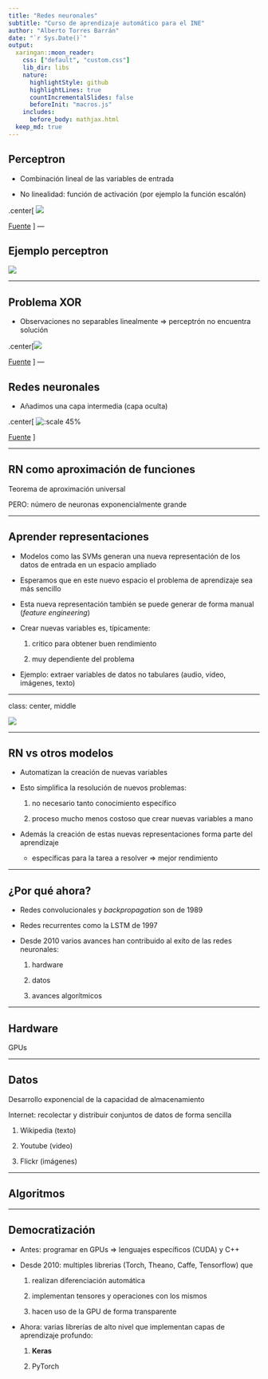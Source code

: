 ```yaml
---
title: "Redes neuronales"
subtitle: "Curso de aprendizaje automático para el INE"
author: "Alberto Torres Barrán"
date: "`r Sys.Date()`"
output:
  xaringan::moon_reader:
    css: ["default", "custom.css"]
    lib_dir: libs
    nature:
      highlightStyle: github
      highlightLines: true
      countIncrementalSlides: false
      beforeInit: "macros.js"
    includes:
      before_body: mathjax.html
  keep_md: true
---
```


## Perceptron

* Combinación lineal de las variables de entrada

* No linealidad: función de activación (por ejemplo la función escalón)

.center[
![](./img/perceptron.png)

[Fuente](https://towardsdatascience.com/perceptron-the-artificial-neuron-4d8c70d5cc8d)
]
---

## Ejemplo perceptron

[
![](https://raw.githubusercontent.com/miku/nntour/master/gifs/perceptron-pla-14-steps.gif)](https://github.com/miku/nntour)  

---

## Problema XOR

* Observaciones no separables linealmente $\Rightarrow$ perceptrón no encuentra solución

.center[![](./img/xor.png)

[Fuente](https://www.freecodecamp.org/news/the-history-of-deep-learning-explored-through-6-code-snippets-d0a0e8545202/)
]
---

## Redes neuronales

* Añadimos una capa intermedia (capa oculta)

.center[
![:scale 45%](./img/Colored_neural_network.svg)

[Fuente](https://en.wikipedia.org/wiki/Artificial_neural_network)
]

---

## RN como aproximación de funciones

Teorema de aproximación universal

PERO: número de neuronas exponencialmente grande

---

## Aprender representaciones

* Modelos como las SVMs generan una nueva representación de los datos de entrada en un espacio ampliado

* Esperamos que en este nuevo espacio el problema de aprendizaje sea más sencillo

* Esta nueva representación también se puede generar de forma manual (*feature engineering*)

* Crear nuevas variables es, típicamente:

  1. critico para obtener buen rendimiento
  
  2. muy dependiente del problema
  
* Ejemplo: extraer variables de datos no tabulares (audio, video, imágenes, texto)

---

class: center, middle

![](./img/coordinate_change.png)

---

## RN vs otros modelos
  
* Automatizan la creación de nuevas variables

* Esto simplifica la resolución de nuevos problemas:
  
  1. no necesario tanto conocimiento específico 
  
  2. proceso mucho menos costoso que crear nuevas variables a mano
  
* Además la creación de estas nuevas representaciones forma parte del aprendizaje

  * específicas para la tarea a resolver $\Rightarrow$ mejor rendimiento
  
---

## ¿Por qué ahora?

* Redes convolucionales y *backpropagation* son de 1989

* Redes recurrentes como la LSTM de 1997

* Desde 2010 varios avances han contribuido al exíto de las redes neuronales:

  1. hardware
  
  2. datos
  
  3. avances algorítmicos
  
---

## Hardware

GPUs

---

## Datos

Desarrollo exponencial de la capacidad de almacenamiento

Internet: recolectar y distribuir conjuntos de datos de forma sencilla

  1. Wikipedia (texto)
  
  2. Youtube (video)
  
  3. Flickr (imágenes)
  
---

## Algoritmos


---

## Democratización

* Antes: programar en GPUs $\Rightarrow$ lenguajes específicos (CUDA) y C++

* Desde 2010: multiples librerias (Torch, Theano, Caffe, Tensorflow) que

  1. realizan diferenciación automática
  
  2. implementan tensores y operaciones con los mismos
  
  3. hacen uso de la GPU de forma transparente

* Ahora: varias librerías de alto nivel que implementan capas de aprendizaje profundo:

  1. **Keras**
  
  2. PyTorch
  